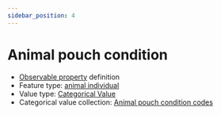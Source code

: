 ```yaml
---
sidebar_position: 4
---
```



# Animal pouch condition

- [Observable property](/viewers/dawe-vocabs?uri=https://linked.data.gov.au/def/nrm/5ccfd7ed-12e4-42ed-83a1-1b85445f92d6) definition
- Feature type: [animal individual](http://linked.data.gov.au/def/tern-cv/ecb855ed-50e1-4299-8491-861759ef40b7)
- Value type: [Categorical Value](https://w3id.org/tern/ontologies/tern/CategoricalValue)
- Categorical value collection: [Animal pouch condition codes](/viewers/dawe-vocabs?uri=https://linked.data.gov.au/def/nrm/4fab0c1c-c127-474e-8f5e-4afe45fec0ed)

<Example
  protocolModule="opportunistic-observations"
  observableProperty="https://linked.data.gov.au/def/nrm/5ccfd7ed-12e4-42ed-83a1-1b85445f92d6"
/>

